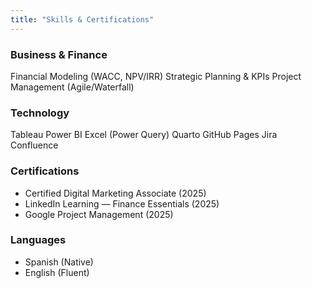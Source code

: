 ```yaml
---
title: "Skills & Certifications"
---
```


### Business & Finance
<span class="badge-skill">Financial Modeling (WACC, NPV/IRR)</span>
<span class="badge-skill">Strategic Planning & KPIs</span>
<span class="badge-skill">Project Management (Agile/Waterfall)</span>

### Technology
<span class="badge-skill">Tableau</span>
<span class="badge-skill">Power BI</span>
<span class="badge-skill">Excel (Power Query)</span>
<span class="badge-skill">Quarto</span>
<span class="badge-skill">GitHub Pages</span>
<span class="badge-skill">Jira</span>
<span class="badge-skill">Confluence</span>

### Certifications
- Certified Digital Marketing Associate (2025)
- LinkedIn Learning — Finance Essentials (2025)
- Google Project Management (2025)

### Languages
- Spanish (Native)
- English (Fluent)